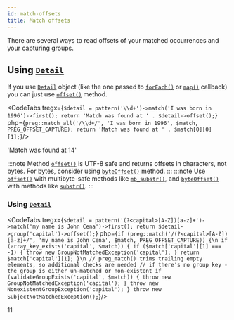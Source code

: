 ```yaml
---
id: match-offsets
title: Match offsets
---
```



There are several ways to read offsets of your matched occurrences and your capturing groups.

## Using [`Detail`]

If you use [`Detail`] object (like the one passed to [`forEach()`] or [`map()`] callback) you can just use
[`offset()`] method.

<CodeTabs
    tregx={`$detail = pattern('\\d+')->match('I was born in 1996')->first();
return 'Match was found at ' . $detail->offset();`}
    php={`preg::match_all('/\\d+/', 'I was born in 1996', $match, PREG_OFFSET_CAPTURE);
return 'Match was found at ' . $match[0][0][1];`}/>

<Result>'Match was found at 14'</Result>

:::note
Method [`offset()`] is UTF-8 safe and returns offsets in characters, not bytes.
For bytes, consider using [`byteOffset()`] method.
:::
:::note
Use [`offset()`] with multibyte-safe methods like [`mb_substr()`], and [`byteOffset()`] with methods like [`substr()`].
:::

### Using [`Detail`]

<CodeTabs
    tregx={`$detail = pattern('(?<capital>[A-Z])[a-z]+')->match('my name is John Cena')->first();
return $detail->group('capital')->offset();`}
    php={`if (preg::match('/(?<capital>[A-Z])[a-z]+/', 'my name is John Cena', $match, PREG_OFFSET_CAPTURE)) {\n
    if (array_key_exists('capital', $match)) {
        if ($match['capital'][1] === -1) {
            throw new GroupNotMatchedException('capital');
        }
        return $match['capital'][1];
    }\n
    // preg_match() trims trailing empty elements, so additional checks are needed
    // if there's no group key - the group is either un-matched or non-existent
    if (validateGroupExists('capital', $match)) {
        throw new GroupNotMatchedException('capital');
    }
    throw new NonexistentGroupException('capital');
}
throw new SubjectNotMatchedException();`}/>

<Result>11</Result>

<!-- The PHP snippets for both upper and lower T-Regx snippets are identical -->

[`mb_substr()`]: https://www.php.net/manual/en/function.mb-substr.php
[`substr()`]: https://www.php.net/manual/en/function.substr.php
[`Detail`]: match-details.md
[`Detail.group()`]: match-groups.md#group-details
[`offset()`]: match-details.md#offsets
[`byteOffset()`]: match-details.md#offsets
[`first()`]: match-first.mdx
[`forEach()`]: match-for-each.mdx
[`map()`]: match-map.mdx
